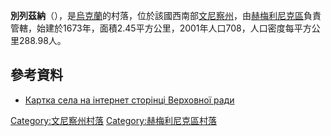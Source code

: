 {{coord|49|33|34|N|27|50|50|E|scale:30000|display=title}}

'''別列茲納'''（{{lang-uk|Березна}}），是[[烏克蘭|烏克蘭]]的村落，位於該國西南部[[文尼察州|文尼察州]]，由[[赫梅利尼克區|赫梅利尼克區]]負責管轄，始建於1673年，面積2.45平方公里，2001年人口708，人口密度每平方公里288.98人。

==參考資料==
* [http://gska2.rada.gov.ua/pls/z7502/A005?rf7571=3197 Картка села на інтернет сторінці Верховної ради]{{dead link|date=2017年11月 |bot=InternetArchiveBot |fix-attempted=yes }}

[[Category:文尼察州村落|Category:文尼察州村落]]
[[Category:赫梅利尼克區村落|Category:赫梅利尼克區村落]]


{{Vinnytsia-geo-stub}}
